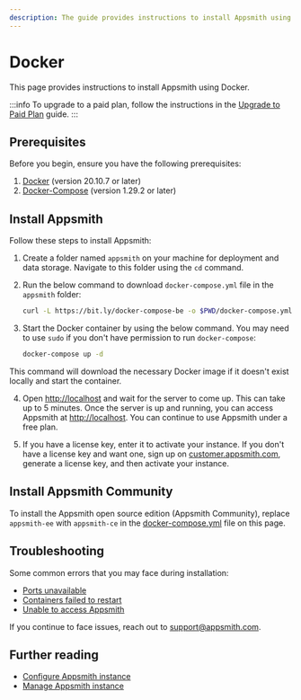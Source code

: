 ```yaml
---
description: The guide provides instructions to install Appsmith using Docker.
---
```


# Docker

This page provides instructions to install Appsmith using Docker.

<VideoEmbed host="youtube" videoId="Tde7GqE6FQQ" title="How to install Appsmith using Docker" 
caption="How to install Appsmith using Docker Compose"/> 

:::info
To upgrade to a paid plan, follow the instructions in the [Upgrade to Paid Plan](/getting-started/setup/upgrade-to-business-edition/docker) guide.
:::

## Prerequisites

Before you begin, ensure you have the following prerequisites:

1. [Docker](https://docs.docker.com/get-docker/) (version 20.10.7 or later)
2. [Docker-Compose](https://docs.docker.com/compose/install/) (version 1.29.2 or later)

## Install Appsmith

Follow these steps to install Appsmith:

1. Create a folder named `appsmith` on your machine for deployment and data storage. Navigate to this folder using the `cd` command.

<a id="docker-compose-file"></a>

2. Run the below command to download `docker-compose.yml` file in the `appsmith` folder:

   ```bash
   curl -L https://bit.ly/docker-compose-be -o $PWD/docker-compose.yml
   ```

3. Start the Docker container by using the below command. You may need to use `sudo` if you don't have permission to run `docker-compose`:

   ```bash
   docker-compose up -d
   ```
This command will download the necessary Docker image if it doesn't exist locally and start the container.

4. Open [http://localhost](http://localhost) and wait for the server to come up. This can take up to 5 minutes. Once the server is up and running, you can access Appsmith at [http://localhost](http://localhost).  You can continue to use Appsmith under a free plan.

5. If you have a license key, enter it to activate your instance. If you don't have a license key and want one, sign up on [customer.appsmith.com](https://customer.appsmith.com), generate a license key, and then activate your instance.

## Install Appsmith Community

To install the Appsmith open source edition (Appsmith Community), replace `appsmith-ee` with `appsmith-ce` in the [docker-compose.yml](#docker-compose-file) file on this page.

## Troubleshooting

Some common errors that you may face during installation:
* [Ports unavailable](/help-and-support/troubleshooting-guide/deployment-errors#ports-unavailable)
* [Containers failed to restart](/help-and-support/troubleshooting-guide/deployment-errors#containers-failed-to-start)
* [Unable to access Appsmith](/help-and-support/troubleshooting-guide/deployment-errors#unable-to-access-appsmith) 

If you continue to face issues, reach out to [support@appsmith.com](mailto:support@appsmith.com).

## Further reading

* [Configure Appsmith instance](/getting-started/setup/instance-configuration#configure-docker-installations)
* [Manage Appsmith instance](/getting-started/setup/instance-management/)